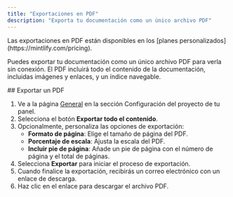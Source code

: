 ```yaml
---
title: "Exportaciones en PDF"
description: "Exporta tu documentación como un único archivo PDF"
---
```


<Info>
Las exportaciones en PDF están disponibles en los [planes personalizados](https://mintlify.com/pricing).
</Info>

Puedes exportar tu documentación como un único archivo PDF para verla sin conexión. El PDF incluirá todo el contenido de la documentación, incluidas imágenes y enlaces, y un índice navegable.

<div id="exporting-a-pdf">
  ## Exportar un PDF
</div>

1. Ve a la página [General](https://dashboard.mintlify.com/settings/deployment/general) en la sección Configuración del proyecto de tu panel.
2. Selecciona el botón **Exportar todo el contenido**.
3. Opcionalmente, personaliza las opciones de exportación:
    - **Formato de página**: Elige el tamaño de página del PDF.
    - **Porcentaje de escala**: Ajusta la escala del PDF.
    - **Incluir pie de página**: Añade un pie de página con el número de página y el total de páginas.
4. Selecciona **Exportar** para iniciar el proceso de exportación.
5. Cuando finalice la exportación, recibirás un correo electrónico con un enlace de descarga.
6. Haz clic en el enlace para descargar el archivo PDF.